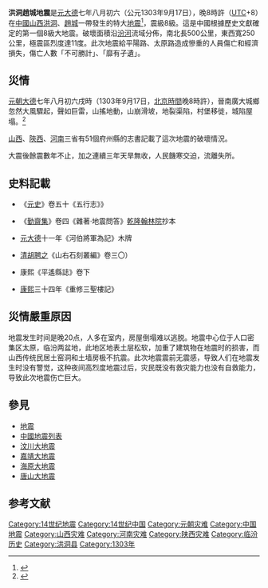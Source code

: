 {{noteTA |G1=Earthquake }}
{{expand|time=2010-08-20T09:20:44+00:00}}
{{地震
| 标题                = 洪洞趙城地震
| 日期                = 1303年9月17日
| 规模                = 8.0[[面波震級|M<sub>s</sub>]]
| 深度                = 約17公里
| 震中                = {{coord|36.330|N|111.700|E}}<br/>[[山西省|山西省]][[洪洞|洪洞]]、[[霍縣|霍縣]]之間的[[趙城|趙城]]附近
| 受影响地区          = 北到[[太原市|太原]]、[[忻州市|忻定]]，南達[[運城|運城]]及[[河南|河南]]、[[陝西|陝西]]等省部分地區。
| 伤亡人数            = 死：200,000-475,800
}}

'''洪洞趙城地震'''是[[元朝|元]][[大德_(元朝)|大德]]七年八月初六（公元1303年9月17日），晚8時許（[[UTC|UTC]]+8）在[[中國|中國]][[山西|山西]][[洪洞|洪洞]]、[[趙城|趙城]]一帶發生的特大[[地震|地震]]<ref>{{Cite web|title=中国历史上最惨重的地震：山西洪洞赵城大地震_天气新闻_东方天气网|url=http://tianqi.eastday.com/zt_news/758.html|accessdate=2020-06-07|work=tianqi.eastday.com|archive-date=2020-06-07|archive-url=https://web.archive.org/web/20200607075822/http://tianqi.eastday.com/zt_news/758.html|dead-url=yes}}</ref>，震級8級。這是中國根據歷史文獻確定的第一個8級大地震。破壞面積沿[[汾河|汾河]]流域分佈，南北長500公里，東西寬250公里，極震區烈度達11度。此次地震給平陽路、太原路造成慘重的人員傷亡和經濟損失，傷亡人數「不可勝計」、「靡有孑遺」。

== 災情 ==
[[元朝|元朝]][[大德_(元朝)|大德]]七年八月初六戌時（1303年9月17日，[[北京時間|北京時間]]晚8時許），晉南廣大城鄉忽然大風驟起，聲如巨雷，山搖地動，山崩滑坡，地裂渠陷，村堡移徙，城陷屋塌。<ref>{{Cite web|title=中国历史上第一个8级地震居然发生在七百年前|url=https://k.sina.cn/article_6427622885_17f1dbde5001002sjx.html|accessdate=2021-01-02|date=2018-01-10|last=sina_mobile|work=k.sina.cn|archive-date=2021-02-24|archive-url=https://web.archive.org/web/20210224135343/https://k.sina.cn/article_6427622885_17f1dbde5001002sjx.html|dead-url=no}}</ref>

[[山西|山西]]、[[陝西|陝西]]、[[河南|河南]]三省有51個府州縣的志書記載了這次地震的破壞情況。

大震後餘震數年不止，加之連續三年天旱無收，人民饑寒交迫，流離失所。

== 史料記載 ==
*《[[元史|元史]]》卷五十《五行志》》
{{quote|
八月辛卯夕，地震，太原、平陽尤甚，壞官民廬舍十萬計。平陽趙城縣范宣義郇堡徙十餘里。太原徐溝、祁縣及汾州平遙、介休、西河、孝義等縣地震成渠，泉湧黑沙。汾州北城陷，長一里，東城陷七十余步。
}}

*《[[勤齋集|勤齋集]]》卷四《雜著·地震問答》[[乾隆|乾隆]][[翰林院|翰林院]]抄本
{{quote|
八月辛卯，初夜地震，汾晉尤甚，湧堆阜，裂溝渠，壞牆屋，壓人畜，死者無數。延、慶次之，安西又次之，余尚未聞也。至今月餘。猶若乘舟車，然間複一動。
}}

*[[元朝|元]][[大德_(元朝)|大德]]十一年《河伯將軍為記》木牌
{{quote|
大德柒年八月初六日戌時地震，平陽路倒塌房舍七分，塌死人肆拾柒萬伍千八百。
}}

*[[清朝|清]][[胡聘之|胡聘之]]《山右石刻叢編》卷三〇）
{{quote|
大德癸卯秋八月六日，河東地震，壓死者二十余萬人。吉鄉為輕，屋之存者什三、四。
}}

*康熙《平遙縣誌》卷下
{{quote|
元大德七年八月六日，地震，縣人死者三千六百三十六名口，傷者三千三百九十名口，頭畜死者五百二十，房屋倒塌二萬四千六百間，公廨倒塌殆盡，地湧黑沙與水不止。
}}

*[[康熙|康熙]]三十四年《重修三聖樓記》
{{quote|
考元之大德七年八月初六日戌時地震，本路一境房屋盡皆塌壞，壓死人口二十七萬有餘，地震頻頻不止，直至十一年乃定。
}}

== 災情嚴重原因 ==
地震发生时间是晚20点，人多在室内，房屋倒塌难以逃脱。地震中心位于人口密集区太原，临汾两盆地，此地区地表土层松软，加重了建筑物在地震时的损害，而山西传统民居土窑洞和土墙房极不抗震。此次地震震前无震感，导致人们在地震发生时没有警觉，这种夜间高烈度地震过后，灾民既没有救灾能力也没有自救能力，导致此次地震伤亡巨大。

== 參見 ==
*[[地震|地震]]
*[[中國地震列表|中國地震列表]]
*[[汶川大地震|汶川大地震]]
*[[嘉靖大地震|嘉靖大地震]]
*[[海原大地震|海原大地震]]
*[[唐山大地震|唐山大地震]]

==参考文献==
{{reflist}}

{{中國地震}}
[[Category:14世纪地震|Category:14世纪地震]]
[[Category:14世纪中国|Category:14世纪中国]]
[[Category:元朝灾难|Category:元朝灾难]]
[[Category:中国地震|Category:中国地震]]
[[Category:山西灾难|Category:山西灾难]]
[[Category:河南灾难|Category:河南灾难]]
[[Category:陕西灾难|Category:陕西灾难]]
[[Category:临汾历史|Category:临汾历史]]
[[Category:洪洞县|Category:洪洞县]]
[[Category:1303年|Category:1303年]]